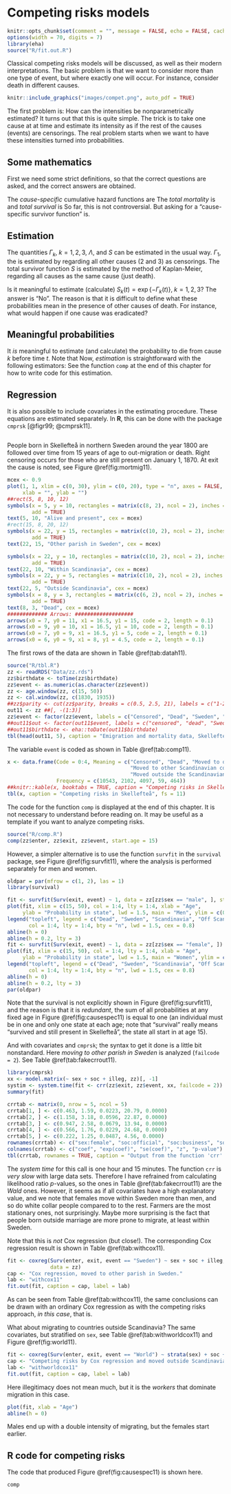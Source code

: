 # Competing risks models {#competing}

\index{competing risks|(}

```r
knitr::opts_chunk$set(comment = "", message = FALSE, echo = FALSE, cache = FALSE)
options(width = 70, digits = 7)
library(eha)
source("R/fit.out.R")
```

Classical competing risks models will be discussed, as
well as their modern interpretations. The basic problem is that we want to
consider more than one type of event, but where exactly one will occur. For
instance, consider death in different causes. 

```r
knitr::include_graphics("images/compet.png", auto_pdf = TRUE)
```


The first problem is: How can the intensities
\begin{equation*}
\bigl(\alpha_1(t), \alpha_2(t), \alpha_3(t)\bigr), \quad t > 0
\end{equation*}
be nonparametrically estimated? It turns out that this is quite
simple. The trick is to take one cause at at time and estimate its
intensity as if the rest of the causes (events) are censorings. The real
problem starts when we want to have these intensities turned into probabilities.

## Some mathematics

First we need some strict definitions, so that the correct questions are
asked, and the correct answers are obtained.

The *cause-specific* cumulative hazard 
functions\index{cumulative hazard function} are
\begin{equation*}
\Gamma_k(t) = \int_0^t \alpha_k(s) ds, \quad t > 0, \quad k = 1, 2, 3.
\end{equation*}
The *total mortality* is
\begin{equation*}
\begin{split}
\lambda(t) &= \sum_{k=1}^3 \alpha_k(t)\quad t > 0 \\
\Lambda(t) &= \sum_{k=1}^3 \Gamma_k(t), \quad t > 0
\end{split}
\end{equation*}
and *total survival* is
\begin{equation*}
S(t) = \exp\left\{-\Lambda(t)\right\}
\end{equation*}
So far, this is not controversial. But asking for a "cause-specific survivor
function" is.

## Estimation


The quantities $\Gamma_k, \; k = 1, 2, 3$, $\Lambda$, and $S$ can be
estimated in the usual way.
$\Gamma_1$, the \emph{cumulative hazard function for cause 1} is
estimated by regarding all other causes (2 and 3) as censorings.
The total survivor function $S$ is estimated by the method of Kaplan-Meier,
regarding all causes as the same cause (just death).

Is it meaningful to estimate (calculate) $S_k(t) =
\exp\left\{-\Gamma_k(t)\right\}, \; k = 1, 2, 3$? The answer is "No". The
reason is that it is difficult to define what these probabilities mean in
the presence of other causes of death. For instance, what would happen if
one cause was eradicated?

## Meaningful probabilities

It *is* meaningful to estimate (and calculate)
\begin{equation*}
P_k(t) = \int_0^t S(s) \alpha_k(s) ds,\quad t > 0,\quad k = 1, 2, 3,
\end{equation*}
the probability to die from cause $k$ before time $t$.
Note that
\begin{equation*}
S(t) + P_1(t) + P_2(t) + P_3(t) = 1 \texttt{ for all  $t > 0$}.
\end{equation*}
Now, *estimation* is straightforward with the following estimators:
\begin{equation*}
\hat{P}_k(t) = \sum_{i:t_i \le t} \hat{S}(t_i-)\frac{d_i^{(k)}}{n_i}
\end{equation*}
See the function `comp` at the end of this chapter for how to write code for 
this estimation.

## Regression

It is also possible to include covariates in the estimating procedure.
\begin{equation*}
P_k(t) = 1 - \exp\left\{-\Gamma_k(t)\exp\left(X\beta^{(k)}\right)\right\}, \quad
t > 0, \quad k = 1, 2, 3.
\end{equation*}
These equations are estimated separately. In **R**, this can be done with the package
`cmprsk` [@figr99; @cmprsk11].

```example
```
People born in Skellefteå
  in northern Sweden around the year 1800 are followed over time from 15
  years of age
  to out-migration or death. Right censoring occurs for those who are still
  present on January 1, 1870. At exit the cause is noted, see
  Figure \@ref(fig:mortmig11).  

```r
mcex <- 0.9
plot(1, 1, xlim = c(0, 30), ylim = c(0, 20), type = "n", axes = FALSE,
     xlab = "", ylab = "")
##rect(5, 8, 10, 12)
symbols(x = 5, y = 10, rectangles = matrix(c(8, 2), ncol = 2), inches = FALSE,
        add = TRUE)
text(5, 10, "Alive and present", cex = mcex)
#rect(15, 8, 20, 12)
symbols(x = 22, y = 15, rectangles = matrix(c(10, 2), ncol = 2), inches = FALSE,
        add = TRUE)
text(22, 15, "Other parish in Sweden", cex = mcex)

symbols(x = 22, y = 10, rectangles = matrix(c(10, 2), ncol = 2), inches = FALSE,
        add = TRUE)
text(22, 10, "Within Scandinavia", cex = mcex)
symbols(x = 22, y = 5, rectangles = matrix(c(10, 2), ncol = 2), inches = FALSE,
        add = TRUE)
text(22, 5, "Outside Scandinavia", cex = mcex)
symbols(x = 8, y = 3, rectangles = matrix(c(6, 2), ncol = 2), inches = FALSE,
        add = TRUE)
text(8, 3, "Dead", cex = mcex)
############# Arrows: ###################
arrows(x0 = 7, y0 = 11, x1 = 16.5, y1 = 15, code = 2, length = 0.1)
arrows(x0 = 9, y0 = 10, x1 = 16.5, y1 = 10, code = 2, length = 0.1)
arrows(x0 = 7, y0 = 9, x1 = 16.5, y1 = 5, code = 2, length = 0.1)
arrows(x0 = 6, y0 = 9, x1 = 8, y1 = 4.5, code = 2, length = 0.1)
```

  
<!--
\begin{figure}[ht!]
%\pspicture(0,0)(10,5)
\pspicture(0,-1)(10,6)
\rput[tl](1, 2){\ovalnode{a}{Alive and present}}
%\rput[tl](6, 6){\ovalnode{d1}{Dead}}
\rput[tl](6, 4.5){\ovalnode{d2}{Dead}} % Within parish
\rput[tl](6, 3){\ovalnode{d3}{Other parish in Sweden}}
\rput[tl](6, 1.5){\ovalnode{d4}{Within Scandinavia}}
\rput[tl](6, 0){\ovalnode{d5}{Outside Scandinavia}}
\psset{nodesep=3pt}
%\ncline{->}{a}{d1}
\ncline{->}{a}{d2}
\ncline{->}{a}{d3}
\ncline{->}{a}{d4}
\ncline{->}{a}{d5}
\endpspicture
\caption{Death and emigration, Skellefte{\aa}, 1800--1870.}
\label{fig:8mortmig}
\end{figure}
-->
The first rows of the data are shown in Table \@ref(tab:datah11).

```r
source("R/tbl.R")
zz <- readRDS("Data/zz.rds")
zz$birthdate <- toTime(zz$birthdate)
zz$event <- as.numeric(as.character(zz$event))
zz <- age.window(zz, c(15, 50))
zz <- cal.window(zz, c(1830, 1935))
##zz$parity <- cut(zz$parity, breaks = c(0.5, 2.5, 21), labels = c("1-2", "3+"))
out11 <- zz ##[, -(1:3)]
zz$event <- factor(zz$event, labels = c("Censored", "Dead", "Sweden", "Scandinavia", "World"))
##out11$out <- factor(out11$event, labels = c("censored", "dead", "Sweden", "Scandinavia", "World"))
##out11$birthdate <- eha::toDate(out11$birthdate)
tbl(head(out11, 5), caption = "Emigration and mortality data, Skellefteå 1816-1935.")
```


The variable `event` is coded as shown in Table \@ref(tab:comp11).

```r
x <- data.frame(Code = 0:4, Meaning = c("Censored", "Dead", "Moved to other parish in Sweden",
                                        "Moved to other Scandinavian country",
                                        "Moved outside the Scandinavian countries"),
                Frequency = c(10543, 2102, 4097, 59, 464))
##knitr::kable(x, booktabs = TRUE, caption = "Competing risks in Skellefteå", label = "comp11")
tbl(x, caption = "Competing risks in Skellefteå", fs = 11)
```


<!--
\begin{table}[ht!]
\tabletitle{Competing risks in Skellefte{\aa}.}00000000
\label{tab:comp8}
\begin{tabular}{c|lr}
  Code & \multicolumn{1}{c}{Meaning} & Frequency\\ \hline
  0 & Censored & 10\,543\\
  \red 1 & {\tt Dead} & 2\,102\\
 %% \blue 2 & \emph{Moved} within parish & 8\\
  \blue 3 & \emph{Moved} to other parish in Sweden & 4\,097\\
  \blue 4 & \emph{Moved} to other Scandinavian country & 59\\
  \blue 5 & \emph{Moved} outside the Scandinavian countries & 464  \\ \hline
\end{tabular}
\end{table}

Without covariates we get the picture shown in Figure \@ref(fig:causespec10).
```r
source("R/comp.R")
comp(zz$enter, zz$exit, zz$event, start.age = 15)
```
-->

The code for the function `comp` is displayed at the end of this
chapter. It is not necessary to understand before reading on. It may be
useful as a template if you want to analyze competing risks.



```r
source("R/comp.R")
comp(zz$enter, zz$exit, zz$event, start.age = 15)
```

However, a simpler alternative is to use the function `survfit` in the `survival` package, see Figure \@ref(fig:survfit11), where the analysis is performed separately for men and women.

```r
oldpar = par(mfrow = c(1, 2), las = 1)
library(survival)

fit <- survfit(Surv(exit, event) ~ 1, data = zz[zz$sex == "male", ], start.time = 15)
plot(fit, xlim = c(15, 50), col = 1:4, lty = 1:4, xlab = "Age",
     ylab = "Probability in state", lwd = 1.5, main = "Men", ylim = c(0, 0.25))
legend("topleft", legend = c("Dead", "Sweden", "Scandinavia", "Off Scandinavia"), 
       col = 1:4, lty = 1:4, bty = "n", lwd = 1.5, cex = 0.8)
abline(h = 0)
abline(h = 0.2, lty = 3)
fit <- survfit(Surv(exit, event) ~ 1, data = zz[zz$sex == "female", ])
plot(fit, xlim = c(15, 50), col = 1:4, lty = 1:4, xlab = "Age", 
     ylab = "Probability in state", lwd = 1.5, main = "Women", ylim = c(0, 0.25))
legend("topleft", legend = c("Dead", "Sweden", "Scandinavia", "Off Scandinavia"), 
       col = 1:4, lty = 1:4, bty = "n", lwd = 1.5, cex = 0.8)
abline(h = 0)
abline(h = 0.2, lty = 3)
par(oldpar)
```

Note that the survival is not explicitly shown in Figure \@ref(fig:survfit11), and the 
reason is that it is *redundant*, the sum of all probabilities at any fixed age in 
Figure \@ref(fig:causespec11) is equal to one (an individual must be in one and only one state 
at each age; note that "survival" really means "survived and still present in Skellefteå",
the state all start in at age 15).

And with covariates and `cmprsk`; the syntax to get it done is a little
bit nonstandard. Here *moving to other parish in Sweden* is analyzed
(`failcode = 2`).\index{Functions!\fun{crr}} See Table \@ref(tab:fakecrrout11).

```r
library(cmprsk)
xx <- model.matrix(~ sex + soc + illeg, zz)[, -1]
systim <- system.time(fit <- crr(zz$exit, zz$event, xx, failcode = 2))
summary(fit)
```

```r
crrtab <- matrix(0, nrow = 5, ncol = 5)
crrtab[1, ] <- c(0.463, 1.59, 0.0223, 20.79, 0.0000)
crrtab[2, ] <- c(1.158, 3.18, 0.0596, 22.87, 0.0000)
crrtab[3, ] <- c(0.947, 2.58, 0.0679, 13.94, 0.0000)
crrtab[4, ] <- c(0.566, 1.76, 0.0229, 24.68, 0.0000)
crrtab[5, ] <- c(0.222, 1.25, 0.0487, 4.56, 0.0000)
rownames(crrtab) <- c("sex:female", "soc:official", "soc:business", "soc:worker", "Illegitimate")
colnames(crrtab) <- c("coef", "exp(coef)", "se(coef)", "z", "p-value")
tbl(crrtab, rownames = TRUE, caption = "Output from the function 'crr'.")
```

The *system time* for this call is one hour and 15 minutes.
The function `crr` is *very slow* with large data sets. Therefore I have refrained 
from calculating likelihood ratio *p*-values, so the ones in Table \@ref(tab:fakecrrout11)
are the *Wald* ones. However, it seems as if all covariates have a high explanatory value,
and we note that females move within Sweden more than men, and so do white collar people
compared to to the rest. Farmers are the most stationary ones, not surprisingly.
Maybe more surprising is the fact that people born outside marriage are more prone to migrate, 
at least within Sweden.


Note that this is *not* Cox regression\index{Cox regression} (but
close!). The corresponding Cox regression result is shown in 
Table \@ref(tab:withcox11).

```r
fit <- coxreg(Surv(enter, exit, event == "Sweden") ~ sex + soc + illeg, 
              data = zz)
cap <- "Cox regression, moved to other parish in Sweden."
lab <- "withcox11"
fit.out(fit, caption = cap, label = lab)
```
\index{Functions!\fun{coxreg}}

As can be seen from Table \@ref(tab:withcox11), the same conclusions can be drawn 
with an ordinary Cox regression as with the competing risks approach, *in this case*, that is.


What about migrating to countries outside Scandinavia? The same covariates, but
stratified on `sex`, see Table \@ref(tab:withworldcox11) and Figure \@ref(fig:world11).

```r
fit <- coxreg(Surv(enter, exit, event == "World") ~ strata(sex) + soc + illeg, data = zz)
cap <- "Competing risks by Cox regression and moved outside Scandinavia."
lab <- "withworldcox11"
fit.out(fit, caption = cap, label = lab)
```

Here illegitimacy does not mean much, but it is the *workers* that dominate migration 
in this case.

```r
plot(fit, xlab = "Age")
abline(h = 0)
```

Males end up with a double intensity of migrating, but the females start earlier.

\eex

## R code for competing risks

The code that produced Figure \@ref(fig:causespec11) is shown here.
```r
comp
```
\index{competing risks|)}
